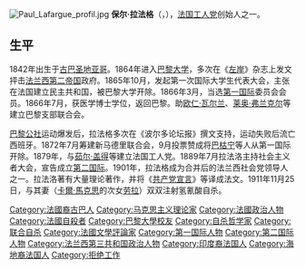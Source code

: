 [[File:Paul_Lafargue_profil.jpg|right]]
'''保尔·拉法格'''（{{lang-fr|Paul Lafargue}}，{{bd|1842年||1911年|11月25日|L}}），[[法国工人党|法国工人党]]创始人之一。

== 生平 ==
1842年出生于[[古巴|古巴]][[圣地亚哥|圣地亚哥]]。1864年进入[[巴黎大学|巴黎大学]]，多次在《[[左岸_(雜誌)|左岸]]》杂志上发文抨击[[法兰西第二帝国|法兰西第二帝国]]政府。1865年10月，发起第一次国际大学生代表大会，主张在法国建立民主共和国，被巴黎大学开除。1866年3月，当选[[第一国际|第一国际]]委员会会员。1866年7月，获医学博士学位，返回巴黎。助[[欧仁·瓦尔兰|欧仁·瓦尔兰]]、[[莱奥·弗兰克尔|莱奥·弗兰克尔]]等建立巴黎支部联合会。

[[巴黎公社|巴黎公社]]运动爆发后，拉法格多次在《波尔多论坛报》撰文支持，运动失败后流亡西班牙。1872年7月筹建新马德里联合会，9月投票赞成将[[巴枯宁|巴枯宁]]等人从第一国际开除。1879年，与[[茹尔·盖得|茹尔·盖得]]等建立法国工人党。1889年7月拉法洛主持社会主义者大会，宣告成立[[第二国际|第二国际]]。1901年，拉法格成为合并后的法兰西社会党领导人之一。拉法洛著有大量理论著作，并将《[[共产党宣言|共产党宣言]]》等译成法文。1911年11月25日，与其妻（[[卡爾·馬克思|卡爾·馬克思]]的次女[[劳拉·马克思|劳拉]]）双双注射氢氰酸自杀。

{{Authority control}}

{{DEFAULTSORT:Lafargue, Paul}}
[[Category:法國裔古巴人|Category:法國裔古巴人]]
[[Category:马克思主义理论家|Category:马克思主义理论家]]
[[Category:法國政治人物|Category:法國政治人物]]
[[Category:法國自殺者|Category:法國自殺者]]
[[Category:巴黎大學校友|Category:巴黎大學校友]]
[[Category:自杀哲学家|Category:自杀哲学家]]
[[Category:联合自杀|Category:联合自杀]]
[[Category:法國文學評論家|Category:法國文學評論家]]
[[Category:第一国际人物|Category:第一国际人物]]
[[Category:第二国际人物|Category:第二国际人物]]
[[Category:法兰西第三共和国政治人物|Category:法兰西第三共和国政治人物]]
[[Category:印度裔法国人|Category:印度裔法国人]]
[[Category:海地裔法国人|Category:海地裔法国人]]
[[Category:拒绝工作|Category:拒绝工作]]